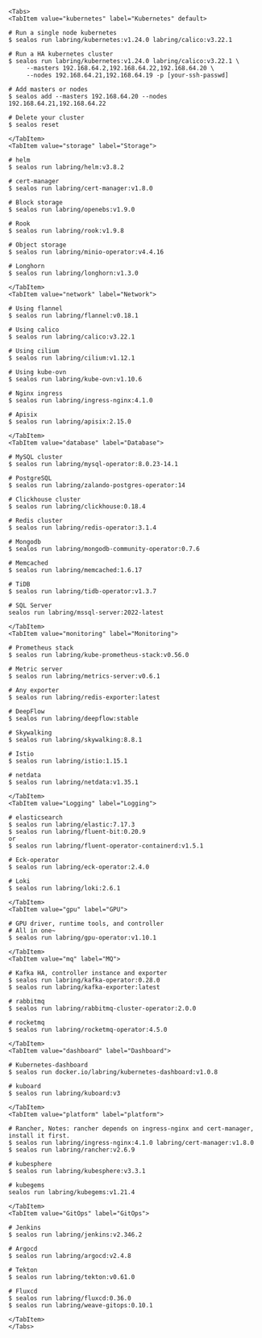 
```mdx-code-block
<Tabs>
<TabItem value="kubernetes" label="Kubernetes" default>
```

```shell
# Run a single node kubernetes
$ sealos run labring/kubernetes:v1.24.0 labring/calico:v3.22.1

# Run a HA kubernetes cluster
$ sealos run labring/kubernetes:v1.24.0 labring/calico:v3.22.1 \
     --masters 192.168.64.2,192.168.64.22,192.168.64.20 \
     --nodes 192.168.64.21,192.168.64.19 -p [your-ssh-passwd]

# Add masters or nodes
$ sealos add --masters 192.168.64.20 --nodes 192.168.64.21,192.168.64.22

# Delete your cluster
$ sealos reset
```

```mdx-code-block
</TabItem>
<TabItem value="storage" label="Storage">
```

```shell
# helm
$ sealos run labring/helm:v3.8.2

# cert-manager
$ sealos run labring/cert-manager:v1.8.0

# Block storage
$ sealos run labring/openebs:v1.9.0

# Rook
$ sealos run labring/rook:v1.9.8

# Object storage
$ sealos run labring/minio-operator:v4.4.16

# Longhorn
$ sealos run labring/longhorn:v1.3.0
```

```mdx-code-block
</TabItem>
<TabItem value="network" label="Network">
```

```shell
# Using flannel
$ sealos run labring/flannel:v0.18.1

# Using calico
$ sealos run labring/calico:v3.22.1

# Using cilium
$ sealos run labring/cilium:v1.12.1

# Using kube-ovn
$ sealos run labring/kube-ovn:v1.10.6

# Nginx ingress
$ sealos run labring/ingress-nginx:4.1.0

# Apisix
$ sealos run labring/apisix:2.15.0
```

```mdx-code-block
</TabItem>
<TabItem value="database" label="Database">
```

```shell
# MySQL cluster
$ sealos run labring/mysql-operator:8.0.23-14.1

# PostgreSQL
$ sealos run labring/zalando-postgres-operator:14

# Clickhouse cluster
$ sealos run labring/clickhouse:0.18.4

# Redis cluster
$ sealos run labring/redis-operator:3.1.4

# Mongodb
$ sealos run labring/mongodb-community-operator:0.7.6

# Memcached
$ sealos run labring/memcached:1.6.17

# TiDB
$ sealos run labring/tidb-operator:v1.3.7

# SQL Server
sealos run labring/mssql-server:2022-latest
```

```mdx-code-block
</TabItem>
<TabItem value="monitoring" label="Monitoring">
```

```shell
# Prometheus stack
$ sealos run labring/kube-prometheus-stack:v0.56.0

# Metric server
$ sealos run labring/metrics-server:v0.6.1

# Any exporter
$ sealos run labring/redis-exporter:latest

# DeepFlow
$ sealos run labring/deepflow:stable

# Skywalking
$ sealos run labring/skywalking:8.8.1

# Istio
$ sealos run labring/istio:1.15.1

# netdata
$ sealos run labring/netdata:v1.35.1
```

```mdx-code-block
</TabItem>
<TabItem value="Logging" label="Logging">
```

```shell
# elasticsearch
$ sealos run labring/elastic:7.17.3
$ sealos run labring/fluent-bit:0.20.9
or
$ sealos run labring/fluent-operator-containerd:v1.5.1

# Eck-operator
$ sealos run labring/eck-operator:2.4.0

# Loki
$ sealos run labring/loki:2.6.1
```

```mdx-code-block
</TabItem>
<TabItem value="gpu" label="GPU">
```

```shell
# GPU driver, runtime tools, and controller
# All in one~
$ sealos run labring/gpu-operator:v1.10.1
```

```mdx-code-block
</TabItem>
<TabItem value="mq" label="MQ">
```

```shell
# Kafka HA, controller instance and exporter
$ sealos run labring/kafka-operator:0.28.0
$ sealos run labring/kafka-exporter:latest

# rabbitmq
$ sealos run labring/rabbitmq-cluster-operator:2.0.0

# rocketmq
$ sealos run labring/rocketmq-operator:4.5.0
```

```mdx-code-block
</TabItem>
<TabItem value="dashboard" label="Dashboard">
```

```shell
# Kubernetes-dashboard
$ sealos run docker.io/labring/kubernetes-dashboard:v1.0.8

# kuboard
$ sealos run labring/kuboard:v3
```

```mdx-code-block
</TabItem>
<TabItem value="platform" label="platform">
```

```shell
# Rancher, Notes: rancher depends on ingress-nginx and cert-manager, install it first.
$ sealos run labring/ingress-nginx:4.1.0 labring/cert-manager:v1.8.0
$ sealos run labring/rancher:v2.6.9

# kubesphere
$ sealos run labring/kubesphere:v3.3.1

# kubegems
sealos run labring/kubegems:v1.21.4
```

```mdx-code-block
</TabItem>
<TabItem value="GitOps" label="GitOps">
```

```shell
# Jenkins
$ sealos run labring/jenkins:v2.346.2

# Argocd
$ sealos run labring/argocd:v2.4.8

# Tekton
$ sealos run labring/tekton:v0.61.0

# Fluxcd
$ sealos run labring/fluxcd:0.36.0
$ sealos run labring/weave-gitops:0.10.1
```

```mdx-code-block
</TabItem>
</Tabs>
```
